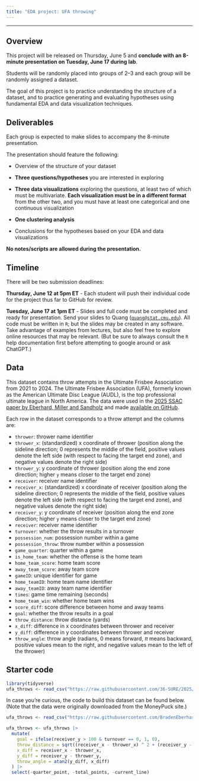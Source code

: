 ```yaml
---
title: "EDA project: UFA throwing"
---
```


---

## Overview

This project will be released on Thursday, June 5 and **conclude with an 8-minute presentation on Tuesday, June 17 during lab**.

Students will be randomly placed into groups of 2--3 and each group will be randomly assigned a dataset.

The goal of this project is to practice understanding the structure of a dataset, and to practice generating and evaluating hypotheses using fundamental EDA and data visualization techniques.

## Deliverables

Each group is expected to make slides to accompany the 8-minute presentation.

The presentation should feature the following:

-   Overview of the structure of your dataset

-   **Three questions/hypotheses** you are interested in exploring

-   **Three data visualizations** exploring the questions, at least two of which must be multivariate. **Each visualization must be in a different format** from the other two, and you must have at least one categorical and one continuous visualization

-   **One clustering analysis**

-   Conclusions for the hypotheses based on your EDA and data visualizations

**No notes/scripts are allowed during the presentation.**

## Timeline

There will be two submission deadlines:

**Thursday, June 12 at 5pm ET** - Each student will push their individual code for the project thus far to GitHub for review.

**Tuesday, June 17 at 1pm ET** - Slides and full code must be completed and ready for presentation. Send your slides to Quang ([`quang@stat.cmu.edu`](mailto:quang@stat.cmu.edu)). All code must be written in `R`; but the slides may be created in any software. Take advantage of examples from lectures, but also feel free to explore online resources that may be relevant. (But be sure to always consult the `R` help documentation first before attempting to google around or ask ChatGPT.)

## Data

This dataset contains throw attempts in the Ultimate Frisbee Association from 2021 to 2024. 
The Ultimate Frisbee Association (UFA), formerly known as the American Ultimate Disc League (AUDL), is the top professional ultimate league in North America.
The data were used in the [2025 SSAC paper by Eberhard, Miller and Sandholz](https://www.sloansportsconference.com/research-papers/a-machine-learning-approach-to-throw-value-estimation-in-professional-ultimate-frisbee) and made [available on GitHub](https://raw.githubusercontent.com/BradenEberhard/Expected-Throwing-Value/refs/heads/main/data/all_games_1024.csv).

Each row in the dataset corresponds to a throw attempt and the columns are:

* `thrower`: thrower name identifier
* `thrower_x`: (standardized) x coordinate of thrower (position along the sideline direction; 0 represents the middle of the field, positive values denote the left side (with respect to facing the target end zone), and negative values denote the right side)
* `thrower_y`: y coordinate of thrower (position along the end zone direction; higher `y` means closer to the target end zone)
* `receiver`: receiver name identifier
* `receiver_x`: (standardized) x coordinate of receiver (position along the sideline direction; 0 represents the middle of the field, positive values denote the left side (with respect to facing the target end zone), and negative values denote the right side)
* `receiver_y`: y coordinate of receiver (position along the end zone direction; higher `y` means closer to the target end zone)
* `receiver`: receiver name identifier
* `turnover`: whether the throw results in a turnover
* `possession_num`: possession number within a game
* `possession_throw`: throw number within a possession
* `game_quarter`: quarter within a game
* `is_home_team`: whether the offense is the home team
* `home_team_score`: home team score
* `away_team_score`: away team score
* `gameID`: unique identifier for game
* `home_teamID`: home team name identifier
* `away_teamID`: away team name identifier
* `times`: game time remaining (seconds)
* `home_team_win`: whether home team wins
* `score_diff`: score difference between home and away teams
* `goal`: whether the throw results in a goal
* `throw_distance`: throw distance (yards)
* `x_diff`: difference in x coordinates between thrower and receiver
* `y_diff`: difference in y coordinates between thrower and receiver         
* `throw_angle`: throw angle (radians, 0 means forward, $\pi$ means backward, positive values mean to the right, and negative values mean to the left of the thrower)


## Starter code

```r
library(tidyverse)
ufa_throws <- read_csv("https://raw.githubusercontent.com/36-SURE/2025/main/data/ufa_throws.csv")
```

In case you're curious, the code to build this dataset can be found below. (Note that the data were originally downloaded from the MoneyPuck site.)

```r
ufa_throws <- read_csv("https://raw.githubusercontent.com/BradenEberhard/Expected-Throwing-Value/refs/heads/main/data/all_games_1024.csv")

ufa_throws <- ufa_throws |> 
  mutate(
    goal = ifelse(receiver_y > 100 & turnover == 0, 1, 0),
    throw_distance = sqrt((receiver_x - thrower_x) ^ 2 + (receiver_y - thrower_y) ^ 2),
    x_diff = receiver_x - thrower_x,
    y_diff = receiver_y - thrower_y,
    throw_angle = atan2(y_diff, x_diff)
  ) |> 
  select(-quarter_point, -total_points, -current_line)
```

<!-- # https://someflow.substack.com/p/all-the-audlufa-data-science-projects -->
<!-- # https://github.com/BradenEberhard/Expected-Throwing-Value/blob/main/processing/processing.ipynb -->
<!-- # https://www.docs.ufastats.com/ -->
<!-- # https://www.stat.cmu.edu/capstoneresearch/spring2024/460files/team16.html -->